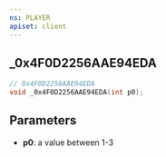```yaml
---
ns: PLAYER
apiset: client
---
```

## _0x4F0D2256AAE94EDA

```c
// 0x4F0D2256AAE94EDA
void _0x4F0D2256AAE94EDA(int p0);
```


## Parameters
* **p0**: a value between 1-3